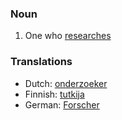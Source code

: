 ===Noun===
#One who [[research]]es
===Translations===
*Dutch: [[onderzoeker]]
*Finnish: [[tutkija]]
*German: [[Forscher]]